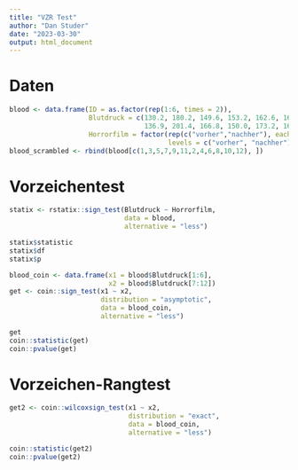 ```yaml
---
title: "VZR Test"
author: "Dan Studer"
date: "2023-03-30"
output: html_document
---
```


# Daten

```r
blood <- data.frame(ID = as.factor(rep(1:6, times = 2)), 
                    Blutdruck = c(130.2, 180.2, 149.6, 153.2, 162.6, 160.1,
                                  136.9, 201.4, 166.8, 150.0, 173.2, 169.3), 
                    Horrorfilm = factor(rep(c("vorher","nachher"), each = 6),
                                        levels = c("vorher", "nachher")))
blood_scrambled <- rbind(blood[c(1,3,5,7,9,11,2,4,6,8,10,12), ])
```


# Vorzeichentest
```r
statix <- rstatix::sign_test(Blutdruck ~ Horrorfilm, 
                             data = blood,
                             alternative = "less")

statix$statistic
statix$df
statix$p
```



```r
blood_coin <- data.frame(x1 = blood$Blutdruck[1:6],
                         x2 = blood$Blutdruck[7:12])
get <- coin::sign_test(x1 ~ x2,
                       distribution = "asymptotic",
                       data = blood_coin,
                       alternative = "less")

get
coin::statistic(get)
coin::pvalue(get)
```


# Vorzeichen-Rangtest
```r
get2 <- coin::wilcoxsign_test(x1 ~ x2,
                              distribution = "exact",
                              data = blood_coin,
                              alternative = "less")

coin::statistic(get2)
coin::pvalue(get2)
```

